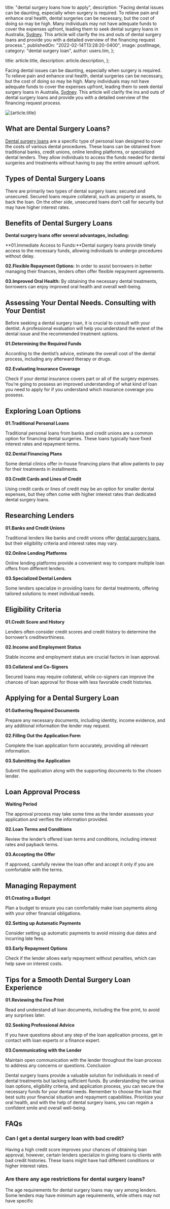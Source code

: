 
  title: "dental surgery loans how to apply",
  description:
    "Facing dental issues can be daunting, especially when surgery is required. To relieve pain and enhance oral health, dental surgeries can be necessary, but the cost of doing so may be high. Many individuals may not have adequate funds to cover the expenses upfront, leading them to seek dental surgery loans in Australia, [Sydney](https://en.wikipedia.org/wiki/Sydney). This article will clarify the ins and outs of dental surgery loans and provide you with a detailed overview of the financing request process.",
  publishedOn: "2022-02-14T13:28:20-0400",
  image: postImage,
  category: "dental surgery loan",
  author: users.tim,
};

  title: article.title,
  description: article.description,
};


Facing dental issues can be daunting, especially when surgery is required. To relieve pain and enhance oral health, dental surgeries can be necessary, but the cost of doing so may be high. Many individuals may not have adequate funds to cover the expenses upfront, leading them to seek dental surgery loans in Australia, [Sydney](https://en.wikipedia.org/wiki/Sydney). This article will clarify the ins and outs of dental surgery loans and provide you with a detailed overview of the financing request process.

<Image src={postImage} alt={article.title} />

## What are Dental Surgery Loans?

[Dental surgery loans](https://dental.tlc.com.au/dental/) are a specific type of personal loan designed to cover the costs of various dental procedures. These loans can be obtained from traditional banks, credit unions, online lending platforms, or specialized dental lenders. They allow individuals to access the funds needed for dental surgeries and treatments without having to pay the entire amount upfront.

## Types of Dental Surgery Loans

There are primarily two types of dental surgery loans: secured and unsecured. Secured loans require collateral, such as property or assets, to back the loan. On the other side, unsecured loans don’t call for security but may have higher interest rates.

## Benefits of Dental Surgery Loans

**Dental surgery loans offer several advantages, including:**

**01.Immediate Access to Funds:**Dental surgery loans provide timely access to the necessary funds, allowing individuals to undergo procedures without delay.

**02.Flexible Repayment Options:** In order to assist borrowers in better managing their finances, lenders often offer flexible repayment agreements.

**03.Improved Oral Health:** By obtaining the necessary dental treatments, borrowers can enjoy improved oral health and overall well-being.

## Assessing Your Dental Needs. Consulting with Your Dentist

Before seeking a dental surgery loan, it is crucial to consult with your dentist. A professional evaluation will help you understand the extent of the dental issue and the recommended treatment options.

**01.Determining the Required Funds**

According to the dentist’s advice, estimate the overall cost of the dental process, including any afterward therapy or drugs.

**02.Evaluating Insurance Coverage**

Check if your dental insurance covers part or all of the surgery expenses. You’re going to possess an improved understanding of what kind of loan you need to apply for if you understand which insurance coverage you possess.

## Exploring Loan Options

**01.Traditional Personal Loans**

Traditional personal loans from banks and credit unions are a common option for financing dental surgeries. These loans typically have fixed interest rates and repayment terms.

**02.Dental Financing Plans**

Some dental clinics offer in-house financing plans that allow patients to pay for their treatments in installments.

**03.Credit Cards and Lines of Credit**

Using credit cards or lines of credit may be an option for smaller dental expenses, but they often come with higher interest rates than dedicated dental surgery loans.

## Researching Lenders

**01.Banks and Credit Unions**

Traditional lenders like banks and credit unions offer [dental surgery loans](https://tlc.com.au/dental-surgery-loans-a-real-time-financing-for-your-bright-smile/), but their eligibility criteria and interest rates may vary.

**02.Online Lending Platforms**

Online lending platforms provide a convenient way to compare multiple loan offers from different lenders.

**03.Specialized Dental Lenders**

Some lenders specialize in providing loans for dental treatments, offering tailored solutions to meet individual needs.

## Eligibility Criteria

**01.Credit Score and History**

Lenders often consider credit scores and credit history to determine the borrower’s creditworthiness.

**02.Income and Employment Status**

Stable income and employment status are crucial factors in loan approval.

**03.Collateral and Co-Signers**

Secured loans may require collateral, while co-signers can improve the chances of loan approval for those with less favorable credit histories.

## Applying for a Dental Surgery Loan

**01.Gathering Required Documents**

Prepare any necessary documents, including identity, income evidence, and any additional information the lender may request.

**02.Filling Out the Application Form**

Complete the loan application form accurately, providing all relevant information.

**03.Submitting the Application**

Submit the application along with the supporting documents to the chosen lender.

## Loan Approval Process

**Waiting Period**

The approval process may take some time as the lender assesses your application and verifies the information provided.

**02.Loan Terms and Conditions**

Review the lender’s offered loan terms and conditions, including interest rates and payback terms.

**03.Accepting the Offer**

If approved, carefully review the loan offer and accept it only if you are comfortable with the terms.

## Managing Repayment

**01.Creating a Budget**

Plan a budget to ensure you can comfortably make loan payments along with your other financial obligations.

**02.Setting up Automatic Payments**

Consider setting up automatic payments to avoid missing due dates and incurring late fees.

**03.Early Repayment Options**

Check if the lender allows early repayment without penalties, which can help save on interest costs.

## Tips for a Smooth Dental Surgery Loan Experience

**01.Reviewing the Fine Print**

Read and understand all loan documents, including the fine print, to avoid any surprises later.

**02.Seeking Professional Advice**

If you have questions about any step of the loan application process, get in contact with loan experts or a finance expert.

**03.Communicating with the Lender**

Maintain open communication with the lender throughout the loan process to address any concerns or questions.
Conclusion

Dental surgery loans provide a valuable solution for individuals in need of dental treatments but lacking sufficient funds. By understanding the various loan options, eligibility criteria, and application process, you can secure the necessary funds for your dental needs. Remember to choose the loan that best suits your financial situation and repayment capabilities. Prioritize your oral health, and with the help of dental surgery loans, you can regain a confident smile and overall well-being.

## FAQs

### Can I get a dental surgery loan with bad credit?

Having a high credit score improves your chances of obtaining loan approval, however, certain lenders specialize in giving loans to clients with bad credit histories. These loans might have had different conditions or higher interest rates.

### Are there any age restrictions for dental surgery loans?

The age requirements for dental surgery loans may vary among lenders. Some lenders may have minimum age requirements, while others may not have specific
